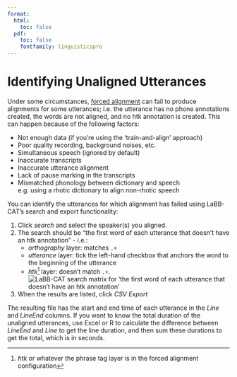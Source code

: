 ```yaml
---
format:
  html:
    toc: false
  pdf: 
    toc: false
    fontfamily: linguisticspro
---
```

# Identifying Unaligned Utterances

Under some circumstances, [forced alignment](index.qmd) can fail to produce alignments for some utterances; i.e. the utterance has no phone annotations created, the words are not aligned, and no htk annotation is created.
This can happen because of the following factors:

- Not enough data (if you're using the 'train-and-align' approach)
- Poor quality recording, background noises, etc.
- Simultaneous speech (ignored by default)
- Inaccurate transcripts
- Inaccurate utterance alignment
- Lack of pause marking in the transcripts
- Mismatched phonology between dictionary and speech  
    e.g. using a rhotic dictionary to align non-rhotic speech

You can identify the utterances for which alignment has failed using LaBB-CAT's search and export functionality:


1. Click *search* and select the speaker(s) you aligned.
1. The search should be "the first word of each utterance that doesn't have an htk annotation" - i.e.:
    - *orthography* layer: matches `.+`
    - *utterance* layer: tick the left-hand checkbox that anchors the word to the beginning of the utterance
    - *htk*^[*htk* or whatever the phrase tag layer is in the forced alignment configuration] layer: doesn't match `.+`. 
    ![LaBB-CAT search matrix for 'the first word of each utterance that doesn't have an htk annotation'](SearchForUnalignedUtterances.png){fig-alt="The LaBB-CAT search matrix, with the first checkbox ticked on the 'utterance' layer, the 'htk' layer with .+ as the pattern and 'doesn't match' selected, and the 'orthography' layer with .+ as the pattern (and 'matches' selected)"}
1. When the results are listed, click *CSV Export*

The resulting file has the start and end time of each utterance in the *Line* and *LineEnd* columns. If you want to know the total duration of the unaligned utterances, use Excel or R to calculate the difference between *LineEnd* and *Line* to get the line duration, and then sum these durations to get the total, which is in seconds.